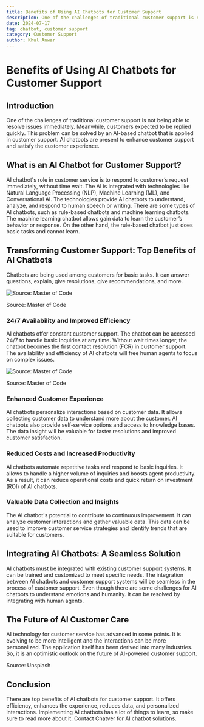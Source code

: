 ```yaml
---
title: Benefits of Using AI Chatbots for Customer Support
description: One of the challenges of traditional customer support is not being able to resolve issues immediately. Meanwhile, customers expected to be replied quickly. This problem can be solved by an AI-based chatbot that is applied in customer support
date: 2024-07-17
tag: chatbot, customer support
category: Customer Support
author: Khul Anwar
---
```


# Benefits of Using AI Chatbots for Customer Support



## **Introduction**

One of the challenges of traditional customer support is not being able to resolve issues immediately. Meanwhile, customers expected to be replied quickly. This problem can be solved by an AI-based chatbot that is applied in customer support. AI chatbots are present to enhance customer support and satisfy the customer experience.

## **What is an AI Chatbot for Customer Support?**

AI chatbot's role in customer service is to respond to customer’s request immediately, without time wait. The AI is integrated with technologies like Natural Language Processing (NLP), Machine Learning (ML), and Conversational AI. The technologies provide AI chatbots to understand, analyze, and respond to human speech or writing. There are some types of AI chatbots, such as rule-based chatbots and machine learning chatbots. The machine learning chatbot allows gain data to learn the customer’s behavior or response. On the other hand, the rule-based chatbot just does basic tasks and cannot learn.


## **Transforming Customer Support: Top Benefits of AI Chatbots**

Chatbots are being used among customers for basic tasks. It can answer questions, explain, give resolutions, give recommendations, and more.

![Source: Master of Code](./img/chatbot-for-repetitive-question-and-answer.png)

Source: Master of Code

### **24/7 Availability and Improved Efficiency**

AI chatbots offer constant customer support. The chatbot can be accessed 24/7 to handle basic inquiries at any time. Without wait times longer, the chatbot becomes the first contact resolution (FCR) in customer support. The availability and efficiency of AI chatbots will free human agents to focus on complex issues.

![Source: Master of Code](./img/chatbot-for-efficiency.png)

Source: Master of Code

### **Enhanced Customer Experience**

AI chatbots personalize interactions based on customer data. It allows collecting customer data to understand more about the customer. AI chatbots also provide self-service options and access to knowledge bases. The data insight will be valuable for faster resolutions and improved customer satisfaction.

### **Reduced Costs and Increased Productivity**

AI chatbots automate repetitive tasks and respond to basic inquiries. It allows to handle a higher volume of inquiries and boosts agent productivity. As a result, it can reduce operational costs and quick return on investment (ROI) of AI chatbots.



### **Valuable Data Collection and Insights**

The AI chatbot's potential to contribute to continuous improvement. It can analyze customer interactions and gather valuable data. This data can be used to improve customer service strategies and identify trends that are suitable for customers.




## **Integrating AI Chatbots: A Seamless Solution**

AI chatbots must be integrated with existing customer support systems. It can be trained and customized to meet specific needs. The integration between AI chatbots and customer support systems will be seamless in the process of customer support. Even though there are some challenges for AI chatbots to understand emotions and humanity. It can be resolved by integrating with human agents.

## **The Future of AI Customer Care**

AI technology for customer service has advanced in some points. It is evolving to be more intelligent and the interactions can be more personalized. The application itself has been derived into many industries. So, it is an optimistic outlook on the future of AI-powered customer support.



Source: Unsplash

## **Conclusion**

There are top benefits of AI chatbots for customer support. It offers efficiency, enhances the experience, reduces data, and personalized interactions. Implementing AI chatbots has a lot of things to learn, so make sure to read more about it. Contact Chatver for AI chatbot solutions.